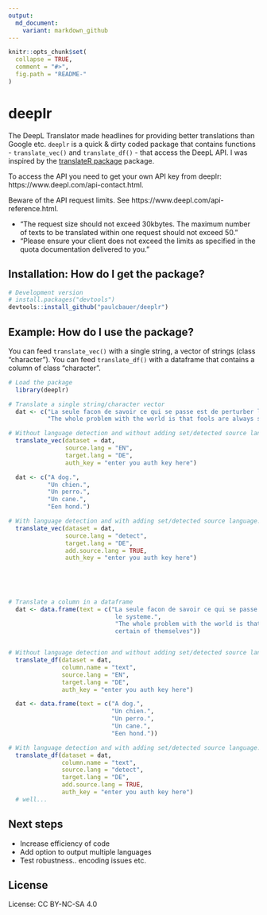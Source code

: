 ```yaml
---
output:
  md_document:
    variant: markdown_github
---
```


<!-- README.md is generated from README.Rmd. Please edit that file -->

```r
knitr::opts_chunk$set(
  collapse = TRUE,
  comment = "#>",
  fig.path = "README-"
)
```

# deeplr

The DeepL Translator made headlines for providing better translations than Google etc. ```deeplr``` is a quick & dirty coded package that contains functions - ```translate_vec()``` and  ```translate_df()``` - that access the DeepL API. I was inspired by the [translateR package](https://github.com/ChristopherLucas/translateR) package.

To access the API you need to get your own API key from deeplr: https://www.deepl.com/api-contact.html.

Beware of the API request limits. See https://www.deepl.com/api-reference.html.

* "The request size should not exceed 30kbytes. The maximum number of texts to be translated within one request should not exceed 50."
* "Please ensure your client does not exceed the limits as specified in the quota documentation delivered to you." 

## Installation: How do I get the package?

```r
# Development version
# install.packages("devtools")
devtools::install_github("paulcbauer/deeplr")
```

## Example: How do I use the package?

You can feed ```translate_vec()``` with a single string, a vector of strings (class "character"). You can feed ```translate_df()``` with a dataframe that contains a column of class "character".

```r
# Load the package
  library(deeplr)

# Translate a single string/character vector
  dat <- c("La seule facon de savoir ce qui se passe est de perturber le systeme.",
           "The whole problem with the world is that fools are always so certain of themselves")

# Without language detection and without adding set/detected source language.
  translate_vec(dataset = dat,
                source.lang = "EN",
                target.lang = "DE",
                auth_key = "enter you auth key here")

  dat <- c("A dog.",
           "Un chien.",
           "Un perro.",
           "Un cane.",
           "Een hond.")

# With language detection and with adding set/detected source language.
  translate_vec(dataset = dat,
                source.lang = "detect",
                target.lang = "DE",
                add.source.lang = TRUE,
                auth_key = "enter you auth key here")

  
  
  
  
# Translate a column in a dataframe
  dat <- data.frame(text = c("La seule facon de savoir ce qui se passe est de perturber
                              le systeme.",
                              "The whole problem with the world is that fools are always so
                              certain of themselves"))


# Without language detection and without adding set/detected source language.
  translate_df(dataset = dat,
               column.name = "text",
               source.lang = "EN",
               target.lang = "DE",
               auth_key = "enter you auth key here")

  dat <- data.frame(text = c("A dog.",
                             "Un chien.",
                             "Un perro.",
                             "Un cane.",
                             "Een hond."))

# With language detection and with adding set/detected source language.
  translate_df(dataset = dat,
               column.name = "text",
               source.lang = "detect",
               target.lang = "DE",
               add.source.lang = TRUE,
               auth_key = "enter you auth key here")
  # well...
```


## Next steps
* Increase efficiency of code
* Add option to output multiple languages
* Test robustness.. encoding issues etc.

## License
License: CC BY-NC-SA 4.0
